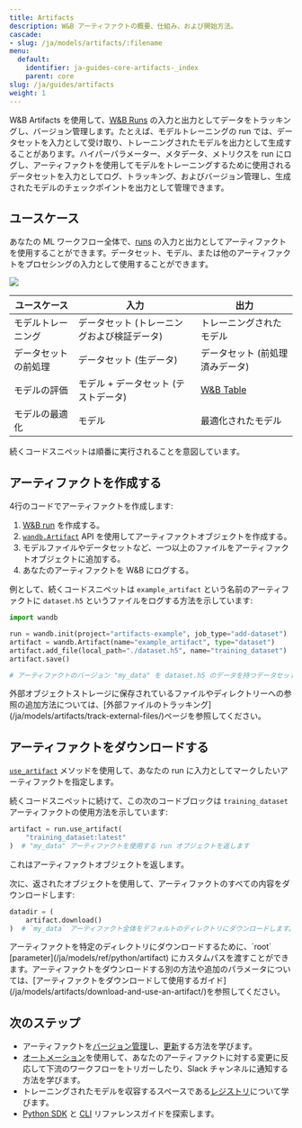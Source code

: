 ```yaml
---
title: Artifacts
description: W&B アーティファクトの概要、仕組み、および開始方法。
cascade:
- slug: /ja/models/artifacts/:filename
menu:
  default:
    identifier: ja-guides-core-artifacts-_index
    parent: core
slug: /ja/guides/artifacts
weight: 1
---
```


<CardGroup cols={2}>
<Card title="Try in Colab" href="https://colab.research.google.com/github/wandb/examples/blob/master/colabs/wandb-artifacts/Artifact_fundamentals.ipynb" icon="python"/>
<Card title="Try in W&B" href="https://wandb.ai/wandb/arttest/artifacts/model/iv3_trained/5334ab69740f9dda4fed/lineage" icon="sliders-up"/>
</CardGroup>

W&B Artifacts を使用して、[W&B Runs](/ja/models/runs/) の入力と出力としてデータをトラッキングし、バージョン管理します。たとえば、モデルトレーニングの run では、データセットを入力として受け取り、トレーニングされたモデルを出力として生成することがあります。ハイパーパラメーター、メタデータ、メトリクスを run にログし、アーティファクトを使用してモデルをトレーニングするために使用されるデータセットを入力としてログ、トラッキング、およびバージョン管理し、生成されたモデルのチェックポイントを出力として管理できます。

## ユースケース
あなたの ML ワークフロー全体で、[runs](/ja/models/runs/) の入力と出力としてアーティファクトを使用することができます。データセット、モデル、または他のアーティファクトをプロセシングの入力として使用することができます。

<Frame>
    <img src="/images/artifacts/artifacts_landing_page2.png"  />
</Frame>

| ユースケース         | 入力                                | 出力                                   |
|------------------------|-----------------------------|------------------------------|
| モデルトレーニング           | データセット (トレーニングおよび検証データ)     | トレーニングされたモデル                |
| データセットの前処理         | データセット (生データ)          | データセット (前処理済みデータ) |
| モデルの評価           | モデル + データセット (テストデータ) | [W&B Table](/ja/models/tables/)                        |
| モデルの最適化      | モデル                       | 最適化されたモデル              |

<Note>
続くコードスニペットは順番に実行されることを意図しています。
</Note>

## アーティファクトを作成する

4行のコードでアーティファクトを作成します:
1. [W&B run](/ja/models/runs/) を作成する。
2. [`wandb.Artifact`](/ja/models/ref/python/artifact) API を使用してアーティファクトオブジェクトを作成する。
3. モデルファイルやデータセットなど、一つ以上のファイルをアーティファクトオブジェクトに追加する。
4. あなたのアーティファクトを W&B にログする。

例として、続くコードスニペットは `example_artifact` という名前のアーティファクトに `dataset.h5` というファイルをログする方法を示しています:

```python
import wandb

run = wandb.init(project="artifacts-example", job_type="add-dataset")
artifact = wandb.Artifact(name="example_artifact", type="dataset")
artifact.add_file(local_path="./dataset.h5", name="training_dataset")
artifact.save()

# アーティファクトのバージョン "my_data" を dataset.h5 のデータを持つデータセットとしてログします
```

<Note>
外部オブジェクトストレージに保存されているファイルやディレクトリーへの参照の追加方法については、[外部ファイルのトラッキング](/ja/models/artifacts/track-external-files/)ページを参照してください。
</Note>

## アーティファクトをダウンロードする
[`use_artifact`](/ja/models/ref/python/run#use_artifact) メソッドを使用して、あなたの run に入力としてマークしたいアーティファクトを指定します。

続くコードスニペットに続けて、この次のコードブロックは `training_dataset` アーティファクトの使用方法を示しています:

```python
artifact = run.use_artifact(
    "training_dataset:latest"
)  # "my_data" アーティファクトを使用する run オブジェクトを返します
```

これはアーティファクトオブジェクトを返します。

次に、返されたオブジェクトを使用して、アーティファクトのすべての内容をダウンロードします:

```python
datadir = (
    artifact.download()
)  # `my_data` アーティファクト全体をデフォルトのディレクトリにダウンロードします。
```

<Note>
アーティファクトを特定のディレクトリにダウンロードするために、`root` [parameter](/ja/models/ref/python/artifact) にカスタムパスを渡すことができます。アーティファクトをダウンロードする別の方法や追加のパラメータについては、[アーティファクトをダウンロードして使用するガイド](/ja/models/artifacts/download-and-use-an-artifact/)を参照してください。
</Note>

## 次のステップ
* アーティファクトを[バージョン管理](/ja/models/artifacts/create-a-new-artifact-version/)し、[更新](/ja/models/artifacts/update-an-artifact/)する方法を学びます。
* [オートメーション](/ja/models/core/automations/)を使用して、あなたのアーティファクトに対する変更に反応して下流のワークフローをトリガーしたり、Slack チャンネルに通知する方法を学びます。
* トレーニングされたモデルを収容するスペースである[レジストリ](/ja/models/core/registry/)について学びます。
* [Python SDK](/ja/models/ref/python/artifact) と [CLI](/ja/models/ref/cli/wandb-artifact/) リファレンスガイドを探索します。